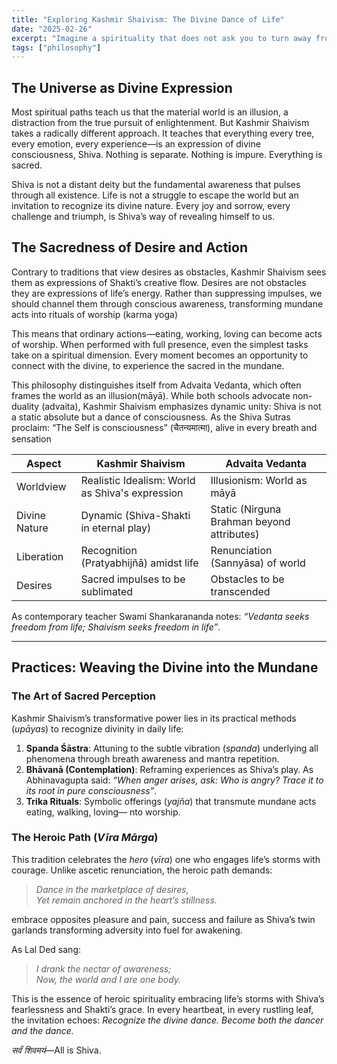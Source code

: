 ```yaml
---
title: "Exploring Kashmir Shaivism: The Divine Dance of Life"
date: "2025-02-26"
excerpt: "Imagine a spirituality that does not ask you to turn away from the world but to embrace it fully. A philosophy that sees the divine not as something distant but as the very essence of every moment, every breath, every sensation."
tags: ["philosophy"]
---
```


## The Universe as Divine Expression

Most spiritual paths teach us that the material world is an illusion, a distraction from the true pursuit of enlightenment. But Kashmir Shaivism takes a radically different approach. It teaches that everything every tree, every emotion, every experience—is an expression of divine consciousness, Shiva. Nothing is separate. Nothing is impure. Everything is sacred.

Shiva is not a distant deity but the fundamental awareness that pulses through all existence. Life is not a struggle to escape the world but an invitation to recognize its divine nature. Every joy and sorrow, every challenge and triumph, is Shiva’s way of revealing himself to us.

## The Sacredness of Desire and Action

Contrary to traditions that view desires as obstacles, Kashmir Shaivism sees them as expressions of Shakti’s creative flow. Desires are not obstacles they are expressions of life’s energy. Rather than suppressing impulses, we should channel them through conscious awareness, transforming mundane acts into rituals of worship (karma yoga)

This means that ordinary actions—eating, working, loving can become acts of worship. When performed with full presence, even the simplest tasks take on a spiritual dimension. Every moment becomes an opportunity to connect with the divine, to experience the sacred in the mundane.

This philosophy distinguishes itself from Advaita Vedanta, which often frames the world as an illusion(māyā). While both schools advocate non-duality (advaita), Kashmir Shaivism emphasizes dynamic unity: Shiva is not a static absolute but a dance of consciousness. As the Shiva Sutras proclaim: “The Self is consciousness” (चैतन्यमात्मा), alive in every breath and sensation
<table className="comparison-table">
  <thead>
    <tr>
      <th>Aspect</th>
      <th>Kashmir Shaivism</th>
      <th>Advaita Vedanta</th>
    </tr>
  </thead>
  <tbody>
    <tr>
      <td>Worldview</td>
      <td>Realistic Idealism: World as Shiva's expression</td>
      <td>Illusionism: World as māyā</td>
    </tr>
    <tr>
      <td>Divine Nature</td>
      <td>Dynamic (Shiva-Shakti in eternal play)</td>
      <td>Static (Nirguna Brahman beyond attributes)</td>
    </tr>
    <tr>
      <td>Liberation</td>
      <td>Recognition (Pratyabhijñā) amidst life</td>
      <td>Renunciation (Sannyāsa) of world</td>
    </tr>
    <tr>
      <td>Desires</td>
      <td>Sacred impulses to be sublimated</td>
      <td>Obstacles to be transcended</td>
    </tr>
  </tbody>
</table>

As contemporary teacher Swami Shankarananda notes: *“Vedanta seeks freedom *from* life; Shaivism seeks freedom *in* life”*.
___


## Practices: Weaving the Divine into the Mundane  

### The Art of Sacred Perception  
Kashmir Shaivism’s transformative power lies in its practical methods (*upāyas*) to recognize divinity in daily life:  

1. **Spanda Śāstra**: Attuning to the subtle vibration (*spanda*) underlying all phenomena through breath awareness and mantra repetition.  
2. **Bhāvanā (Contemplation)**: Reframing experiences as Shiva’s play. As Abhinavagupta said: *“When anger arises, ask: Who is angry? Trace it to its root in pure consciousness”*.  
3. **Trika Rituals**: Symbolic offerings (*yajña*) that transmute mundane acts eating, walking, loving— nto worship.  

### The Heroic Path (*Vīra Mārga*)  
This tradition celebrates the *hero* (*vīra*) one who engages life’s storms with courage. Unlike ascetic renunciation, the heroic path demands:  

> *Dance in the marketplace of desires,  
>  Yet remain anchored in the heart’s stillness.*

embrace opposites pleasure and pain, success and failure as Shiva’s twin garlands transforming adversity into fuel for awakening.  


 As Lal Ded sang:  

> *I drank the nectar of awareness;  
>  Now, the world and I are one body.*

This is the essence of heroic spirituality embracing life’s storms with Shiva’s fearlessness and Shakti’s grace. In every heartbeat, in every rustling leaf, the invitation echoes: *Recognize the divine dance. Become both the dancer and the dance.*  

*सर्वं शिवमयं*—All is Shiva.

